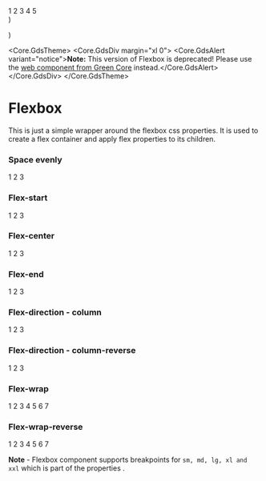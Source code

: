 
  <div className="custom-card-storybook">
    <Styles />
    <Flexbox {...props}>
      <Card>1</Card>
      <Card>2</Card>
      <Card>3</Card>
      <Card>4</Card>
      <Card>5</Card>
    </Flexbox>
  </div>
)

  <style>
    {`
    .custom-card-storybook .card{
      border: 3px solid #007ac7;
      margin: 1rem;
      min-width: 8rem;
    }
    .custom-card-storybook .card p {
      text-align:center;
      font-weight: 500;
      font-size: 1.1rem;
    }
  `}
  </style>
)

<Meta of={FlexboxStories} />

<Core.GdsTheme>
  <Core.GdsDiv margin="xl 0">
    <Core.GdsAlert variant="notice">**Note:** This version of Flexbox is deprecated! Please use the [web component from Green Core](https://storybook.seb.io/latest/core/?path=/docs/components-flex--docs) instead.</Core.GdsAlert>
  </Core.GdsDiv>
</Core.GdsTheme>

# Flexbox

This is just a simple wrapper around the flexbox css properties. It is used to create a flex container and apply flex properties to its children.

<Canvas of={FlexboxStories.Default} />

### Space evenly

<div className="custom-card-storybook">
  <Flexbox justifyContent="around" alignItems="stretch">
    <Card>1</Card>
    <Card>2</Card>
    <Card>3</Card>
  </Flexbox>
</div>

### Flex-start

<div className="custom-card-storybook">
  <Flexbox justifyContent="start">
    <Card>1</Card>
    <Card>2</Card>
    <Card>3</Card>
  </Flexbox>
</div>

### Flex-center

<div className="custom-card-storybook">
  <Flexbox justifyContent="center">
    <Card>1</Card>
    <Card>2</Card>
    <Card>3</Card>
  </Flexbox>
</div>

### Flex-end


<div className="custom-card-storybook">
  <Flexbox justifyContent="end">
    <Card>1</Card>
    <Card>2</Card>
    <Card>3</Card>
  </Flexbox>
</div>


### Flex-direction - column

<div className="custom-card-storybook">
  <Flexbox flexDirection="column">
    <Card>1</Card>
    <Card>2</Card>
    <Card>3</Card>
  </Flexbox>
</div>

### Flex-direction - column-reverse

<div className="custom-card-storybook">
  <Flexbox flexDirection="column-reverse">
    <Card>1</Card>
    <Card>2</Card>
    <Card>3</Card>
  </Flexbox>
</div>


### Flex-wrap

<div className="custom-card-storybook">
  <Flexbox flexWrap="wrap">
    <Card>1</Card>
    <Card>2</Card>
    <Card>3</Card>
    <Card>4</Card>
    <Card>5</Card>
    <Card>6</Card>
    <Card>7</Card>
  </Flexbox>
</div>


### Flex-wrap-reverse

<div className="custom-card-storybook">
  <Flexbox flexWrap="wrap-reverse">
    <Card>1</Card>
    <Card>2</Card>
    <Card>3</Card>
    <Card>4</Card>
    <Card>5</Card>
    <Card>6</Card>
    <Card>7</Card>
  </Flexbox>
</div>

**Note** - Flexbox component supports breakpoints for `sm, md, lg, xl and xxl` which is part of the properties .

<Controls />
